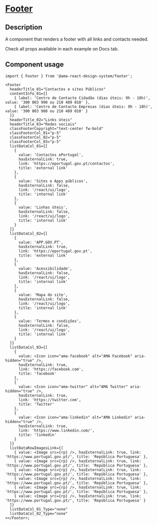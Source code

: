 
<Meta title="Components/Footer/Footer Docs" />

<h1 className="mb-32">
  <u>Footer</u>
</h1>

<h2>Description </h2>

<p className="fs-16">A component that renders a footer with all links and contacts needed.</p>
<p className="fs-16">Check all props available in each example on Docs tab.</p>

<h2>Component usage</h2>

```tsx
import { Footer } from '@ama-react-design-system/footer';

<Footer
  headerTitle_01="Contactos e sites Públicos"
  contentInfo_01={[
    { label: 'Centro de Contacto Cidadão (dias úteis: 9h - 18h)', value: '300 003 990 ou 210 489 010' },
    { label: 'Centro de Contacto Empresas (dias úteis: 9h - 18h)', value: '300 003 980 ou 210 489 010' }
  ]}
  headerTitle_02="Links úteis"
  headerTitle_03="Redes sociais"
  classFooterCopyright="text-center fw-bold"
  classFooterCol_01="p-5"
  classFooterCol_02="p-5"
  classFooterCol_03="p-5"
  listDataCol_01={[
    {
      value: 'Contactos ePortugal',
      hasExternalLink: true,
      link: 'https://eportugal.gov.pt/contactos',
      title: 'external link'
    },
    {
      value: 'Sites e Apps públicos',
      hasExternalLink: false,
      link: '/react/ui/logo',
      title: 'internal link'
    },
    {
      value: 'Linhas úteis',
      hasExternalLink: false,
      link: '/react/ui/logo',
      title: 'internal link'
    }
  ]}
  listDataCol_02={[
    {
      value: 'APP.GOV.PT',
      hasExternalLink: true,
      link: 'https://eportugal.gov.pt',
      title: 'external link'
    },
    {
      value: 'Acessibilidade',
      hasExternalLink: false,
      link: '/react/ui/logo',
      title: 'internal link'
    },
    {
      value: 'Mapa do site',
      hasExternalLink: false,
      link: '/react/ui/logo',
      title: 'internal link'
    },
    {
      value: 'Termos e condições',
      hasExternalLink: false,
      link: '/react/ui/logo',
      title: 'internal link'
    }
  ]}
  listDataCol_03={[
    {
      value: <Icon icon="ama-facebook" alt="AMA Facebook" aria-hidden="true" />,
      hasExternalLink: true,
      link: 'https://facebook.com',
      title: 'facebook'
    },
    {
      value: <Icon icon="ama-twitter" alt="AMA Twitter" aria-hidden="true" />,
      hasExternalLink: true,
      link: 'https://twitter.com',
      title: 'Twitter'
    },
    {
      value: <Icon icon="ama-linkedin" alt="AMA Linkedin" aria-hidden="true" />,
      hasExternalLink: true,
      link: 'https://www.linkedin.com/',
      title: 'linkedin'
    }
  ]}
  listDataRowImagesLink={[
    { value: <Image src={rp} />, hasExternalLink: true, link: 'https://www.portugal.gov.pt/', title: 'República Portuguesa' },
    { value: <Image src={rp} />, hasExternalLink: true, link: 'https://www.portugal.gov.pt/', title: 'República Portuguesa' },
    { value: <Image src={rp} />, hasExternalLink: true, link: 'https://www.portugal.gov.pt/', title: 'República Portuguesa' },
    { value: <Image src={rp} />, hasExternalLink: true, link: 'https://www.portugal.gov.pt/', title: 'República Portuguesa' },
    { value: <Image src={rp} />, hasExternalLink: true, link: 'https://www.portugal.gov.pt/', title: 'República Portuguesa' },
    { value: <Image src={rp} />, hasExternalLink: true, link: 'https://www.portugal.gov.pt/', title: 'República Portuguesa' }
  ]}
  listDataCol_01_Type="none"
  listDataCol_02_Type="none"
></Footer>;
```
